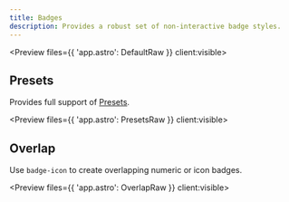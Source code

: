 ```yaml
---
title: Badges
description: Provides a robust set of non-interactive badge styles.
---
```



<Preview files={{ 'app.astro': DefaultRaw }} client:visible>
	<Default />
</Preview>

## Presets

Provides full support of [Presets](/docs/design/presets).

<Preview files={{ 'app.astro': PresetsRaw }} client:visible>
	<Presets />
</Preview>

## Overlap

Use `badge-icon` to create overlapping numeric or icon badges.

<Preview files={{ 'app.astro': OverlapRaw }} client:visible>
	<Overlap />
</Preview>
